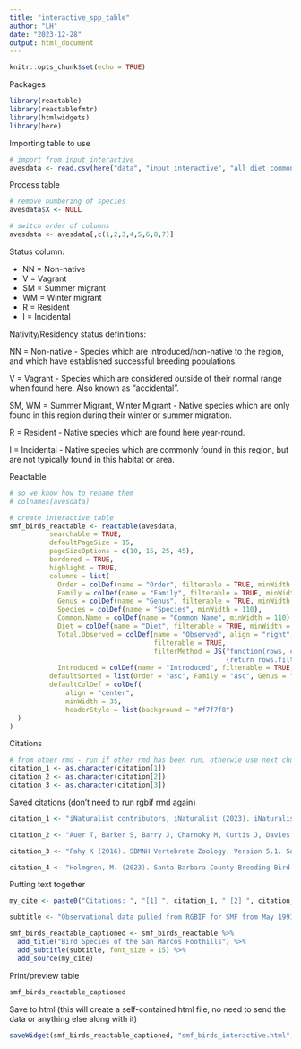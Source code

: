 ```yaml
---
title: "interactive_spp_table"
author: "LH"
date: "2023-12-28"
output: html_document
---
```


```r
knitr::opts_chunk$set(echo = TRUE)
```

Packages
```r
library(reactable)
library(reactablefmtr)
library(htmlwidgets)
library(here)
```

Importing table to use
```r
# import from input_interactive
avesdata <- read.csv(here("data", "input_interactive", "all_diet_common_sum.csv"))

```

Process table
```r
# remove numbering of species
avesdata$X <- NULL

# switch order of columns
avesdata <- avesdata[,c(1,2,3,4,5,6,8,7)]

```

Status column:

- NN = Non-native
- V = Vagrant
- SM = Summer migrant
- WM = Winter migrant
- R = Resident
- I = Incidental

Nativity/Residency status definitions:

NN = Non-native
- Species which are introduced/non-native to the region, and which have established successful breeding populations.

V = Vagrant
- Species which are considered outside of their normal range when found here. Also known as "accidental". 

SM, WM = Summer Migrant, Winter Migrant
- Native species which are only found in this region during their winter or summer migration.

R = Resident
- Native species which are found here year-round.

I = Incidental
- Native species which are commonly found in this region, but are not typically found in this habitat or area.

Reactable
```r
# so we know how to rename them
# colnames(avesdata)

# create interactive table
smf_birds_reactable <- reactable(avesdata, 
          searchable = TRUE,
          defaultPageSize = 15,
          pageSizeOptions = c(10, 15, 25, 45),
          bordered = TRUE,
          highlight = TRUE,
          columns = list(
            Order = colDef(name = "Order", filterable = TRUE, minWidth = 110), # rename columns
            Family = colDef(name = "Family", filterable = TRUE, minWidth = 140), 
            Genus = colDef(name = "Genus", filterable = TRUE, minWidth = 110), 
            Species = colDef(name = "Species", minWidth = 110), 
            Common.Name = colDef(name = "Common Name", minWidth = 110), 
            Diet = colDef(name = "Diet", filterable = TRUE, minWidth = 100),
            Total.Observed = colDef(name = "Observed", align = "right", minWidth = 95, 
                                    filterable = TRUE,
                                    filterMethod = JS("function(rows, columnId, filterValue) 
                                                      {return rows.filter(function(row) {return row.values[columnId] >= filterValue})}")),
            Introduced = colDef(name = "Introduced", filterable = TRUE, minWidth = 90)),
          defaultSorted = list(Order = "asc", Family = "asc", Genus = "asc", Total.Observed = "desc"), # sort by taxonomy, then commonness
          defaultColDef = colDef(
              align = "center",
              minWidth = 35,
              headerStyle = list(background = "#f7f7f8")
  )
)

```

Citations
```r
# from other rmd - run if other rmd has been run, otherwie use next chunk
citation_1 <- as.character(citation[1])
citation_2 <- as.character(citation[2])
citation_3 <- as.character(citation[3])

```

Saved citations (don't need to run rgbif rmd again)
```r
citation_1 <- "iNaturalist contributors, iNaturalist (2023). iNaturalist Research-grade Observations. iNaturalist.org. Occurrence dataset https://doi.org/10.15468/ab3s5x accessed via GBIF.org on 2023-12-29.. Accessed from R via rgbif (https://github.com/ropensci/rgbif) on 2023-12-28\"), \n    rights = \"http://creativecommons.org/licenses/by-nc/4.0/legalcode\")"

citation_2 <- "Auer T, Barker S, Barry J, Charnoky M, Curtis J, Davies I, Davis C, Downie I, Fink D, Fredericks T, Ganger J, Gerbracht J, Hanks C, Hochachka W, Iliff M, Imani J, Jordan A, Levatich T, Ligocki S, Long M T, Morris W, Morrow S, Oldham L, Padilla Obregon F, Robinson O, Rodewald A, Ruiz-Gutierrez V, Schloss M, Smith A, Smith J, Stillman A, Strimas-Mackey M, Sullivan B, Weber D, Wolf H, Wood C (2023). EOD – eBird Observation Dataset. Cornell Lab of Ornithology. Occurrence dataset https://doi.org/10.15468/aomfnb accessed via GBIF.org on 2023-12-29.. Accessed from R via rgbif (https://github.com/ropensci/rgbif) on 2023-12-28"

citation_3 <- "Fahy K (2016). SBMNH Vertebrate Zoology. Version 5.1. Santa Barbara Museum of Natural History. Occurrence dataset https://doi.org/10.15468/amfnkq accessed via GBIF.org on 2023-12-29.. Accessed from R via rgbif (https://github.com/ropensci/rgbif) on 2023-12-28"

```

```r
citation_4 <- "Holmgren, M. (2023). Santa Barbara County Breeding Bird Study [dataset]. https://santabarbaraaudubon.org/santa-barbara-county-breeding-bird-study/" # in Zotero, not using for this dataset yet

```

Putting text together
```r
my_cite <- paste0("Citations: ", "[1] ", citation_1, " [2] ", citation_2, " [3] ", citation_3)

subtitle <- "Observational data pulled from RGBIF for SMF from May 1991 to July 2023. By default, species are sorted by order, family, genus, and then commonality. To sort data, click on column headings. To filter data, use the search bar in the box under each column heading. Entering a number in the Observed column will filter for all species with more observations than that number. Species with an asterisk in the Introduced column are those which are non-native to the region and have established successful breeding populations. Diet categories include avivores (bird eating), carnivores (animal eating), herbivore (plant eating), insectivore (insect eating), and omnivore (animal and plant eating), piscivore (fish eating)."

smf_birds_reactable_captioned <- smf_birds_reactable %>% 
  add_title("Bird Species of the San Marcos Foothills") %>% 
  add_subtitle(subtitle, font_size = 15) %>% 
  add_source(my_cite)
```

Print/preview table
```r
smf_birds_reactable_captioned
```

Save to html (this will create a self-contained html file, no need to send the data or anything else along with it)
```r
saveWidget(smf_birds_reactable_captioned, "smf_birds_interactive.html", selfcontained = TRUE)
```
